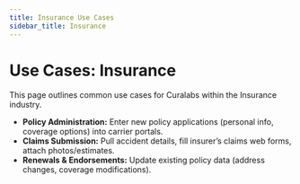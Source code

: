 ```yaml
---
title: Insurance Use Cases
sidebar_title: Insurance
---
```


# Use Cases: Insurance

This page outlines common use cases for Curalabs within the Insurance industry.

*   **Policy Administration:** Enter new policy applications (personal info, coverage options) into carrier portals.
*   **Claims Submission:** Pull accident details, fill insurer’s claims web forms, attach photos/estimates.
*   **Renewals & Endorsements:** Update existing policy data (address changes, coverage modifications).
